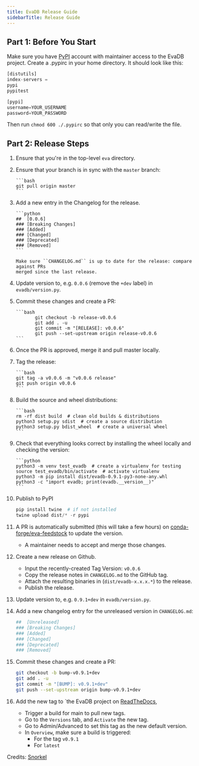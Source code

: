 ```yaml
---
title: EvaDB Release Guide
sidebarTitle: Release Guide
---
```


## Part 1: Before You Start

Make sure you have [PyPI](https://pypi.org) account with maintainer access to the EvaDB project. 
Create a .pypirc in your home directory. It should look like this:

```python
[distutils]
index-servers =
pypi
pypitest

[pypi]
username=YOUR_USERNAME
password=YOUR_PASSWORD
```

Then run ``chmod 600 ./.pypirc`` so that only you can read/write the file.

## Part 2: Release Steps

1. Ensure that you're in the top-level ``eva`` directory.
2. Ensure that your branch is in sync with the ``master`` branch:

       ```bash
       git pull origin master
       ```

3. Add a new entry in the Changelog for the release.

       ```python
       ##  [0.0.6]
       ### [Breaking Changes]
       ### [Added]
       ### [Changed]
       ### [Deprecated]
       ### [Removed]
       ```

       Make sure ``CHANGELOG.md`` is up to date for the release: compare against PRs
       merged since the last release.

4. Update version to, e.g. ``0.0.6`` (remove the ``+dev`` label) in ``evadb/version.py``.

5. Commit these changes and create a PR:

       ```bash
              git checkout -b release-v0.0.6
              git add . -u
              git commit -m "[RELEASE]: v0.0.6"
              git push --set-upstream origin release-v0.0.6
       ```
6. Once the PR is approved, merge it and pull master locally.

7. Tag the release:

       ```bash
       git tag -a v0.0.6 -m "v0.0.6 release"
       git push origin v0.0.6
       ```
8. Build the source and wheel distributions:

       ```bash
       rm -rf dist build  # clean old builds & distributions
       python3 setup.py sdist  # create a source distribution
       python3 setup.py bdist_wheel  # create a universal wheel
       ```
9. Check that everything looks correct by installing the wheel locally and checking the version:

       ```python
       python3 -m venv test_evadb  # create a virtualenv for testing
       source test_evadb/bin/activate  # activate virtualenv
       python3 -m pip install dist/evadb-0.9.1-py3-none-any.whl
       python3 -c "import evadb; print(evadb.__version__)"
       ```
10. Publish to PyPI

       ```python
       pip install twine  # if not installed
       twine upload dist/* -r pypi
       ```
11. A PR is automatically submitted (this will take a few hours) on [conda-forge/eva-feedstock](https://github.com/conda-forge/eva-feedstock) to update the version.
    * A maintainer needs to accept and merge those changes.

12. Create a new release on Github.
    * Input the recently-created Tag Version: ``v0.0.6``
    * Copy the release notes in ``CHANGELOG.md`` to the GitHub tag.
    * Attach the resulting binaries in (``dist/evadb-x.x.x.*``) to the release.
    * Publish the release.

13. Update version to, e.g. ``0.9.1+dev`` in ``evadb/version.py``.

14. Add a new changelog entry for the unreleased version in `CHANGELOG.md`:

       ```python
       ##  [Unreleased]
       ### [Breaking Changes]
       ### [Added]
       ### [Changed]
       ### [Deprecated]
       ### [Removed]
       ```

15. Commit these changes and create a PR:

       ```bash
       git checkout -b bump-v0.9.1+dev
       git add . -u
       git commit -m "[BUMP]: v0.9.1+dev"
       git push --set-upstream origin bump-v0.9.1+dev
       ```
   
16. Add the new tag to `the EvaDB project on [ReadTheDocs](https://readthedocs.org/projects/evadb),

    * Trigger a build for main to pull new tags.
    * Go to the ``Versions`` tab, and ``Activate`` the new tag.
    * Go to Admin/Advanced to set this tag as the new default version.
    * In ``Overview``, make sure a build is triggered:
        * For the tag ``v0.9.1``
        * For ``latest``

Credits: [Snorkel](https://github.com/snorkel-team/snorkel/blob/main/RELEASING.md)
